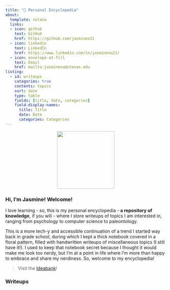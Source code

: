 ```yaml
---
title: "🌻 Personal Encyclopedia"
about:
  template: solana
  links:
  - icon: github
    text: GitHub
    href: https://github.com/jasminex21
  - icon: linkedin
    text: LinkedIn
    href: https://www.linkedin.com/in/jasminexu21/
  - icon: envelope-at-fill
    text: Email
    href: mailto:jasminexu@utexas.edu
listing:
  - id: writeups
    categories: true
    contents: topics
    sort: date
    type: table
    fields: [title, date, categories]
    field-display-names: 
      title: Title
      date: Date
      categories: Categories
---
```


<p align="center">
  <img src="flowers.png" width="180"/>
</p>

### Hi, I'm Jasmine! Welcome!

I love learning - so, this is my personal encyclopedia - **a repository of knowledge**, if you will - where I store writeups of topics I am interested in, ranging from psychology to computer science to paleontology. 

This is a more tech-y and accessible continuation of a trend I started way back in grade school, during which I kept a thick notebook covered in a floral pattern, filled with handwritten writeups of miscellaneous topics (I still have it!). I used to keep that notebook secret because I thought it would make me look too nerdy, but I'm at a point in life where I'm more than happy to embrace and share my nerdiness. So, welcome to my encyclopedia!

> Visit the [Ideabank](ideabank.qmd)!

### Writeups

::: {#writeups}
:::